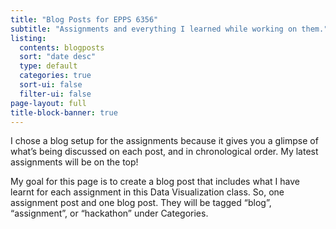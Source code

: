 ---
title: "Blog Posts for EPPS 6356"
subtitle: "Assignments and everything I learned while working on them."
listing:
  contents: blogposts
  sort: "date desc"
  type: default
  categories: true
  sort-ui: false
  filter-ui: false
page-layout: full
title-block-banner: true
---

I chose a blog setup for the assignments because it gives you a glimpse of what's being discussed on each post, and in chronological order. My latest assignments will be on the top!

My goal for this page is to create a blog post that includes what I have learnt for each assignment in this Data Visualization class. So, one assignment post and one blog post. They will be tagged "blog", "assignment", or "hackathon" under Categories.

## 
